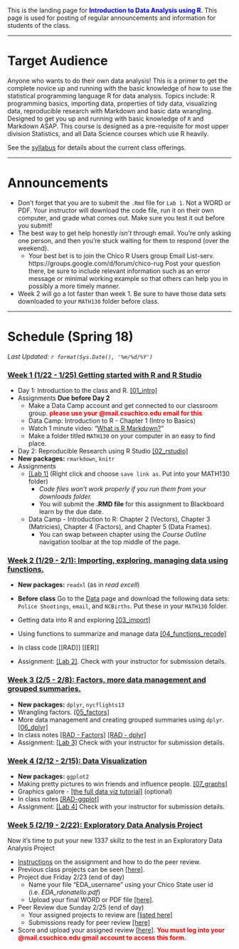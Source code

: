 
<br><br>

This is the landing page for <span style="color:blue">**Introduction to Data Analysis using R**</span>. This page is used for posting of regular announcements and information for students of the class. 


----

# Target Audience
Anyone who wants to do their own data analysis! This is a primer to get the complete novice up and running with the basic knowledge of how to use the statistical programming language R for data analysis. Topics include: R programming basics, importing data, properties of tidy data, visualizing data, reproducible research with Markdown and basic data wrangling. Designed to get you up and running with basic knowledge of `R` and Markdown ASAP. This course is designed as a pre-requisite for most upper division Statistics, and all Data Science courses which use R heavily.

See the [syllabus](syllabus.html) for details about the current class offerings.   

--------------------------------

# Announcements

* Don't forget that you are to submit the `.Rmd` file for `Lab 1`. Not a WORD or PDF. Your instructor will download the code file, run it on their own computer, and grade what comes out. Make sure you test it out before you submit!
* The best way to get help honestly _isn't_ through email. You're only asking one person, and then you're stuck waiting for them to respond (over the weekend). 
    - Your best bet is to join the Chico R Users group Email List-serv. https://groups.google.com/d/forum/chico-rug Post your question there, be sure to include relevant information such as an error message or minimal working example so that others can help you in possibly a more timely manner. 
* Week 2 will go a lot faster than week 1. Be sure to have those data sets downloaded to your `MATH130` folder before class. 


--------------------------------

# Schedule (Spring 18)

_Last Updated: `r format(Sys.Date(), '%m/%d/%Y')` _

### <a href="#week1" data-toggle="collapse">Week 1 (1/22 - 1/25) Getting started with R and R Studio</a>

<div id="week1" class="collapse">
* Day 1: Introduction to the class and R. [[01_intro]](01_intro.html)
* Assignments **Due before Day 2**
    - Make a Data Camp account and get connected to our classroom group. <span style="color:red">**please use your @mail.csuchico.edu email for this**</span>
    - Data Camp: Introduction to R - Chapter 1 (Intro to Basics)
    - Watch 1 minute video: "[What is R Markdown?](http://rmarkdown.rstudio.com/lesson-1.html)"
    - Make a folder titled `MATH130` on your computer in an easy to find place. 
* Day 2: Reproducible Research using R Studio [[02_rstudio]](02_rstudio.html)
* **New packages:** `rmarkdown`, `knitr`
* Assignments
    - [[Lab 1]](lab1.Rmd) (Right click and choose `save link as`. Put into your MATH130 folder)
        - _Code files won't work properly if you run them from your downloads folder._
        - You will submit the **.RMD file** for this assignment to Blackboard learn by the due date. 
    - Data Camp - Introduction to R: Chapter 2 (Vectors), Chapter 3 (Matricies), Chapter 4 (Factors), and Chapter 5 (Data Frames). 
        - You can swap between chapter using the _Course Outline_ navigation toolbar at the top middle of the page. 
  
</div>


### <a href="#week2" data-toggle="collapse">Week 2 (1/29 - 2/1): Importing, exploring, managing data using functions. </a>

<div id="week2" class="collapse">
* **New packages:** `readxl` (as in _read excell_)
* **Before class** Go to the [Data](https://norcalbiostat.netlify.com/data/cleaned_data/) page and download the following data sets: `Police Shootings`, `email`, and `NCBirths`. Put these in your `MATH130` folder. 
* Getting data into R and exploring [[03_import]](03_import.html) 
    
* Using functions to summarize and manage data [[04_functions_recode]](04_functions_recode.html)
* In class code [[RAD]] [[ER]]
* Assignment: [[Lab 2]](lab2.Rmd). Check with your instructor for submission details. 

</div>

### <a href="#week3" data-toggle="collapse">Week 3 (2/5 - 2/8): Factors, more data management and grouped summaries.</a>

<div id="week3" class="collapse">
* **New packages:** `dplyr`, `nycflights13`
* Wrangling factors. [[05_factors]](05_factors.html) 
* More data management and creating grouped summaries using `dplyr`. [[06_dplyr]](06_dplyr.html) 
* In class notes [[RAD - Factors]](notes/factor_notes_rad.html) [[RAD - dplyr]](notes/dplyr_notes_rad.html) 
* Assignment: [[Lab 3]](lab3.Rmd) Check with your instructor for submission details. 

</div>

### <a href="#week4" data-toggle="collapse">Week 4 (2/12 - 2/15): Data Visualization</a>

<div id="week4" class="collapse">
* **New packages:** `ggplot2`
* Making pretty pictures to win friends and influence people. [[07_graphs]](07_graphs.html)
* Graphics galore - [[the full data viz tutorial]](full_data_viz_tutorial.html) (optional)
* In class notes [[RAD-ggplot]](notes/ggplot2_notes_rad.html)
* Assignment: [[Lab 4]](lab4.Rmd) Check with your instructor for submission details. 
</div>

### <a href="#week5" data-toggle="collapse">Week 5 (2/19 - 2/22): Exploratory Data Analysis Project</a>

<div id="week5" class="collapse">

Now it's time to put your new 1337 skillz to the test in an Exploratory Data Analysis Project

* [Instructions](EDA_instructions.html) on the assignment and how to do the peer review. 
* Previous class projects can be seen  [[here]](https://norcalbiostat.github.io/peer_review/math130_eda.html). 
* Project due Friday 2/23 (end of day)
    - Name your file "EDA_username" using your Chico State user id (i.e. _EDA_rdonatello.pdf_)
    - Upload your final WORD or PDF file [[here]](https://www.dropbox.com/request/CQ0LYIV7tABQAoZRJOZG). 
* Peer Review due Sunday 2/25 (end of day)
    - Your assigned projects to review are [[listed here]](https://docs.google.com/spreadsheets/d/1GItQRInVYfLgIT25RqNMQI9L1_lwqz19EkcClVrdrGk/edit?usp=sharing)
    - Submissions ready for peer review [[here]](https://norcalbiostat.github.io/peer_review/math130_eda.html)
* Score and upload your assigned review [[here]](https://goo.gl/forms/7I4zsYpSsiZpgKyH3). <span style="color:red">**You must log into your @mail.csuchico.edu gmail account to access this form.**</span>
    

</div>

